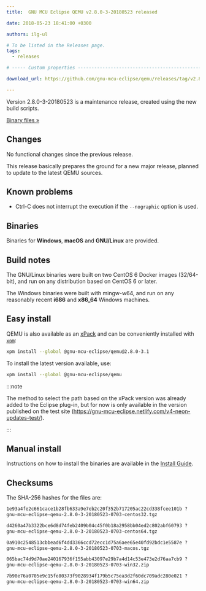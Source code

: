 ```yaml
---
title:  GNU MCU Eclipse QEMU v2.8.0-3-20180523 released

date: 2018-05-23 18:41:00 +0300

authors: ilg-ul

# To be listed in the Releases page.
tags:
  - releases

# ----- Custom properties -----------------------------------------------------

download_url: https://github.com/gnu-mcu-eclipse/qemu/releases/tag/v2.8.0-3-20180523/

---
```


Version 2.8.0-3-20180523 is a maintenance release, created using the new build scripts.

<!-- truncate -->

<p><a href={frontMatter.download_url}>Binary files »</a></p>

## Changes

No functional changes since the previous release.

This release basically prepares the ground for a new major release, planned to update to the latest QEMU sources.

## Known problems

- Ctrl-C does not interrupt the execution if the `--nographic` option is used.

## Binaries

Binaries for **Windows**, **macOS** and **GNU/Linux** are provided.

## Build notes

The GNU/Linux binaries were built on two CentOS 6 Docker images (32/64-bit),
and run on any distribution based on CentOS 6 or later.

The Windows binaries were built with mingw-w64, and run on any reasonably
recent **i686** and **x86_64** Windows machines.

## Easy install

QEMU is also available as an
[xPack](https://www.npmjs.com/package/@gnu-mcu-eclipse/qemu) and can be
conveniently installed with [`xpm`](https://www.npmjs.com/package/xpm):

```sh
xpm install --global @gnu-mcu-eclipse/qemu@2.8.0-3.1
```

To install the latest version available, use:

```sh
xpm install --global @gnu-mcu-eclipse/qemu
```

:::note

The method to select the path based on the xPack version was already added to the Eclipse plug-in, but for now is only available in the version published on the test site (https://gnu-mcu-eclipse.netlify.com/v4-neon-updates-test/).

:::

## Manual install

Instructions on how to install the binaries are available in the [Install Guide](/docs/install/).

## Checksums

The SHA-256 hashes for the files are:

```txt
1e93a4fe2c661cace1b28fb633a9e7eb2c20f352b717205ac22cd338fcee101b ?
gnu-mcu-eclipse-qemu-2.8.0-3-20180523-0703-centos32.tgz

d4260a47b3322bce6d8d74feb2409b04c45f0b18a2958bb04ed2c802abf60793 ?
gnu-mcu-eclipse-qemu-2.8.0-3-20180523-0703-centos64.tgz

0a910c2548513cbbead6f4dd3366ccd72ecc1d75a6aee65e40fd92bdc1e5587e ?
gnu-mcu-eclipse-qemu-2.8.0-3-20180523-0703-macos.tgz

065bac74d9d70ae240167936f155abb43097e29b7a4d14c53e473e2d76aa7cb9 ?
gnu-mcu-eclipse-qemu-2.8.0-3-20180523-0703-win32.zip

7b90e76a0705e9c15fe80373f9028934f179b5c75ea3d2f60dc709adc280e021 ?
gnu-mcu-eclipse-qemu-2.8.0-3-20180523-0703-win64.zip
```
